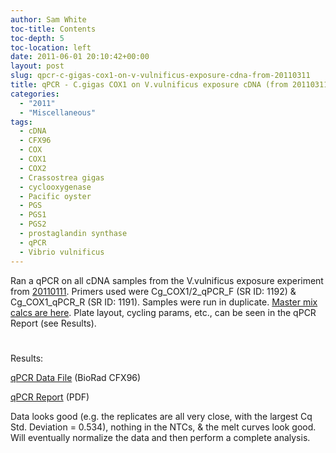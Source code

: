 ```yaml
---
author: Sam White
toc-title: Contents
toc-depth: 5
toc-location: left
date: 2011-06-01 20:10:42+00:00
layout: post
slug: qpcr-c-gigas-cox1-on-v-vulnificus-exposure-cdna-from-20110311
title: qPCR - C.gigas COX1 on V.vulnificus exposure cDNA (from 20110311)
categories:
  - "2011"
  - "Miscellaneous"
tags:
  - cDNA
  - CFX96
  - COX
  - COX1
  - COX2
  - Crassostrea gigas
  - cyclooxygenase
  - Pacific oyster
  - PGS
  - PGS1
  - PGS2
  - prostaglandin synthase
  - qPCR
  - Vibrio vulnificus
---
```


Ran a qPCR on all cDNA samples from the V.vulnificus exposure experiment from [20110111](/Sam%27s+Working+Notebook+Jan+2011+-+March+2011#sjw20110111). Primers used were Cg_COX1/2_qPCR_F (SR ID: 1192) & Cg_COX1_qPCR_R (SR ID: 1191). Samples were run in duplicate. [Master mix calcs are here](https://eagle.fish.washington.edu/Arabidopsis/Notebook%20Workup%20Files/20110601-01.jpg). Plate layout, cycling params, etc., can be seen in the qPCR Report (see Results).



# 



Results:

[qPCR Data File](https://eagle.fish.washington.edu/Arabidopsis/qPCR/CFX96/Roberts%20Lab_2011-06-01%2016-05-45_CC009827.pcrd) (BioRad CFX96)

[qPCR Report](https://eagle.fish.washington.edu/Arabidopsis/qPCR/CFX96/Roberts%20Lab_2011-06-01%2016-05-45_CC009827.pdf) (PDF)

Data looks good (e.g. the replicates are all very close, with the largest Cq Std. Deviation = 0.534), nothing in the NTCs, & the melt curves look good. Will eventually normalize the data and then perform a complete analysis.
